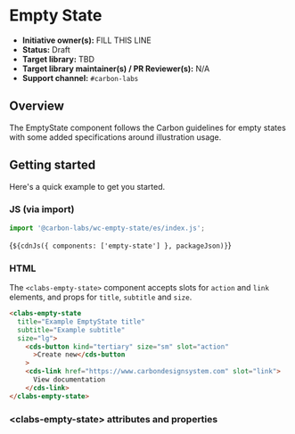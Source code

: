 
<Meta of={EmptyStateStories} />

# Empty State

- **Initiative owner(s):** FILL THIS LINE
- **Status:** Draft
- **Target library:** TBD
- **Target library maintainer(s) / PR Reviewer(s):** N/A
- **Support channel:** `#carbon-labs`

## Overview

The EmptyState component follows the Carbon guidelines for empty states with some added specifications around illustration usage.

## Getting started

Here's a quick example to get you started.

### JS (via import)

```javascript
import '@carbon-labs/wc-empty-state/es/index.js';
```

<Markdown>{`${cdnJs({ components: ['empty-state'] }, packageJson)}`}</Markdown>

### HTML
The `<clabs-empty-state>` component accepts slots for `action` and `link` elements, and props for `title`, `subtitle` and `size`.
```html
<clabs-empty-state
  title="Example EmptyState title"
  subtitle="Example subtitle"
  size="lg">
    <cds-button kind="tertiary" size="sm" slot="action"
      >Create new</cds-button
    >
    <cds-link href="https://www.carbondesignsystem.com" slot="link">
      View documentation
    </cds-link>
</clabs-empty-state>
```

### &lt;clabs-empty-state&gt; attributes and properties

<ArgTypes of="clabs-empty-state" />
